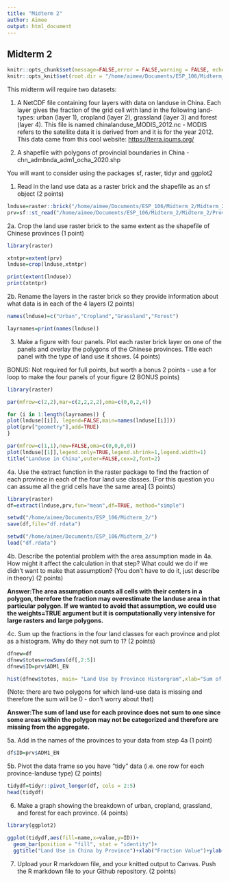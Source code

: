 ```yaml
---
title: "Midterm 2"
author: Aimee
output: html_document
---
```


## Midterm 2
```r
knitr::opts_chunk$set(message=FALSE,error = FALSE,warning = FALSE, echo = TRUE)
knitr::opts_knit$set(root.dir = "/home/aimee/Documents/ESP_106/Midterm_2/" )
```

This midterm will require two datasets:

1. A NetCDF file containing four layers with data on landuse in China. Each layer gives the fraction of the grid cell with land in the following land-types: urban (layer 1), cropland (layer 2), grassland (layer 3) and forest (layer 4). This file is named chinalanduse_MODIS_2012.nc - MODIS refers to the satellite data it is derived from and it is for the year 2012. This data came from this cool website: <https://terra.ipums.org/>

2. A shapefile with polygons of provincial boundaries in China - chn_admbnda_adm1_ocha_2020.shp

You will want to consider using the packages sf, raster, tidyr and ggplot2

1. Read in the land use data as a raster brick and the shapefile as an sf object (2 points)

```r
lnduse=raster::brick("/home/aimee/Documents/ESP_106/Midterm_2/Midterm_2/chinalanduse_MODIS_2012.nc")
prv=sf::st_read("/home/aimee/Documents/ESP_106/Midterm_2/Midterm_2/Province Shapefile/chn_admbnda_adm1_ocha_2020.shp")
```

2a. Crop the land use raster brick to the same extent as the shapefile of Chinese provinces (1 point)

```r
library(raster)

xtntpr=extent(prv)
lnduse=crop(lnduse,xtntpr)

print(extent(lnduse))
print(xtntpr)

```

2b. Rename the layers in the raster brick so they provide information about what data is in each of the 4 layers (2 points)

```r
names(lnduse)=c("Urban","Cropland","Grassland","Forest")

layrnames=print(names(lnduse))
```

3. Make a figure with four panels. Plot each raster brick layer on one of the panels and overlay the polygons of the Chinese provinces. Title each panel with the type of land use it shows. (4 points)

BONUS: Not required for full points, but worth a bonus 2 points - use a for loop to make the four panels of your figure (2 BONUS points)

```r
library(raster)

par(mfrow=c(2,2),mar=c(2,2,2,2),oma=c(0,0,2,4))

for (i in 1:length(layrnames)) {
plot(lnduse[[i]], legend=FALSE,main=names(lnduse[[i]]))
plot(prv["geometry"],add=TRUE)
}

par(mfrow=c(1,1),new=FALSE,oma=c(0,0,0,0))
plot(lnduse[[1]],legend.only=TRUE,legend.shrink=1,legend.width=1)
title("Landuse in China",outer=FALSE,cex=2,font=2)

```

4a. Use the extract function in the raster package to find the fraction of each province in each of the four land use classes. [For this question you can assume all the grid cells have the same area] (3 points)


```r
library(raster)
df=extract(lnduse,prv,fun="mean",df=TRUE, method="simple")

setwd("/home/aimee/Documents/ESP_106/Midterm_2/")
save(df,file="df.rdata")

setwd("/home/aimee/Documents/ESP_106/Midterm_2/")
load("df.rdata")
```


4b. Describe the potential problem with the area assumption made in 4a. How might it affect the calculation in that step? What could we do if we didn't want to make that assumption? (You don't have to do it, just describe in theory) (2 points)

**Answer:The area assumption counts all cells with their centers in a polygon, therefore the fraction may overestimate the landuse area in that particular polygon. If we wanted to avoid that assumption, we could use the weights=TRUE argument but it is computationally very intensive for large rasters and large polygons.  **

4c. Sum up the fractions in the four land classes for each province and plot as a histogram. Why do they not sum to 1? (2 points)
```r
dfnew=df
dfnew$totes=rowSums(df[,2:5])
dfnew$ID=prv$ADM1_EN

hist(dfnew$totes, main= "Land Use by Province Historgram",xlab="Sum of Land Use Fractions", col="darkgreen")
```

(Note: there are two polygons for which land-use data is missing and therefore the sum will be 0 - don't worry about that)

**Answer:The sum of land use for each province does not sum to one since some areas within the polygon may not be categorized and therefore are missing from the aggregate.**


5a. Add in the names of the provinces to your data from step 4a (1 point)

```r
df$ID=prv$ADM1_EN
```

5b. Pivot the data frame so you have "tidy" data (i.e. one row for each province-landuse type) (2 points)

```r
tidydf=tidyr::pivot_longer(df, cols = 2:5)
head(tidydf)
```

6. Make a graph showing the breakdown of urban, cropland, grassland, and forest for each province. (4 points)

```r
library(ggplot2)

ggplot(tidydf,aes(fill=name,x=value,y=ID))+
  geom_bar(position = "fill", stat = "identity")+
  ggtitle("Land Use in China by Province")+xlab("Fraction Value")+ylab(NULL)

```

7. Upload your R markdown file, and your knitted output to Canvas. Push the R markdown file to your Github repository. (2 points)
